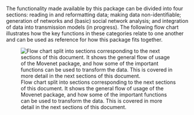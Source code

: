 
The functionality made available by this package can be divided into four
sections: reading in and reformatting data; making data non-identifiable;
generation of networks and (basic) social network analysis; and integration
of data into transmission models (in progress). The following flow chart
illustrates how the key functions in these categories relate to one another
and can be used as reference for how this package fits together.

![Flow chart split into sections corresponding to the next sections of this document. It shows the general flow of usage of the Movenet package, and how some of the important functions can be used to transform the data. This is covered in more detail in the next sections of this document.](man/figures/readme-flowchart.svg)




